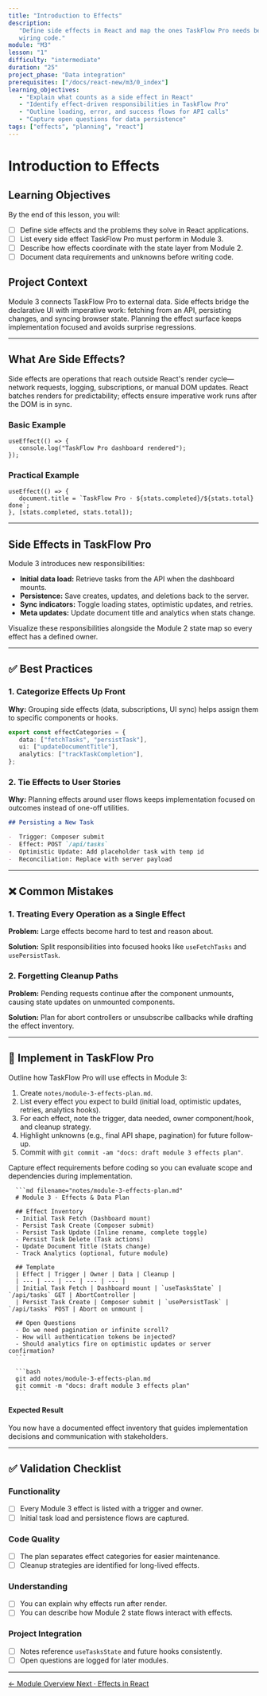 ```yaml
---
title: "Introduction to Effects"
description:
   "Define side effects in React and map the ones TaskFlow Pro needs before
   wiring code."
module: "M3"
lesson: "1"
difficulty: "intermediate"
duration: "25"
project_phase: "Data integration"
prerequisites: ["/docs/react-new/m3/0_index"]
learning_objectives:
   - "Explain what counts as a side effect in React"
   - "Identify effect-driven responsibilities in TaskFlow Pro"
   - "Outline loading, error, and success flows for API calls"
   - "Capture open questions for data persistence"
tags: ["effects", "planning", "react"]
---
```



# Introduction to Effects

## Learning Objectives

By the end of this lesson, you will:

-  [ ] Define side effects and the problems they solve in React applications.
-  [ ] List every side effect TaskFlow Pro must perform in Module 3.
-  [ ] Describe how effects coordinate with the state layer from Module 2.
-  [ ] Document data requirements and unknowns before writing code.

## Project Context

Module 3 connects TaskFlow Pro to external data. Side effects bridge the
declarative UI with imperative work: fetching from an API, persisting changes,
and syncing browser state. Planning the effect surface keeps implementation
focused and avoids surprise regressions.

---

## What Are Side Effects?

Side effects are operations that reach outside React's render cycle—network
requests, logging, subscriptions, or manual DOM updates. React batches renders
for predictability; effects ensure imperative work runs after the DOM is in
sync.

### Basic Example

```tsx
useEffect(() => {
   console.log("TaskFlow Pro dashboard rendered");
});
```

### Practical Example

```tsx
useEffect(() => {
   document.title = `TaskFlow Pro · ${stats.completed}/${stats.total} done`;
}, [stats.completed, stats.total]);
```

---

## Side Effects in TaskFlow Pro

Module 3 introduces new responsibilities:

-  **Initial data load:** Retrieve tasks from the API when the dashboard mounts.
-  **Persistence:** Save creates, updates, and deletions back to the server.
-  **Sync indicators:** Toggle loading states, optimistic updates, and retries.
-  **Meta updates:** Update document title and analytics when stats change.

Visualize these responsibilities alongside the Module 2 state map so every
effect has a defined owner.

---

## ✅ Best Practices

### 1. Categorize Effects Up Front

**Why:** Grouping side effects (data, subscriptions, UI sync) helps assign them
to specific components or hooks.

```ts
export const effectCategories = {
   data: ["fetchTasks", "persistTask"],
   ui: ["updateDocumentTitle"],
   analytics: ["trackTaskCompletion"],
};
```

### 2. Tie Effects to User Stories

**Why:** Planning effects around user flows keeps implementation focused on
outcomes instead of one-off utilities.

```md
## Persisting a New Task

-  Trigger: Composer submit
-  Effect: POST `/api/tasks`
-  Optimistic Update: Add placeholder task with temp id
-  Reconciliation: Replace with server payload
```

---

## ❌ Common Mistakes

### 1. Treating Every Operation as a Single Effect

**Problem:** Large effects become hard to test and reason about.

**Solution:** Split responsibilities into focused hooks like `useFetchTasks` and
`usePersistTask`.

### 2. Forgetting Cleanup Paths

**Problem:** Pending requests continue after the component unmounts, causing
state updates on unmounted components.

**Solution:** Plan for abort controllers or unsubscribe callbacks while drafting
the effect inventory.

---

## 🔨 Implement in TaskFlow Pro

Outline how TaskFlow Pro will use effects in Module 3:

1. Create `notes/module-3-effects-plan.md`.
2. List every effect you expect to build (initial load, optimistic updates,
   retries, analytics hooks).
3. For each effect, note the trigger, data needed, owner component/hook, and
   cleanup strategy.
4. Highlight unknowns (e.g., final API shape, pagination) for future follow-up.
5. Commit with `git commit -am "docs: draft module 3 effects plan"`.

<Accordions type='single' className='mt-4'>
   <Accordion title='Solution Walkthrough'>
      <p>
         Capture effect requirements before coding so you can evaluate scope and dependencies during implementation.
      </p>

      ```md filename="notes/module-3-effects-plan.md"
      # Module 3 · Effects & Data Plan

      ## Effect Inventory
      - Initial Task Fetch (Dashboard mount)
      - Persist Task Create (Composer submit)
      - Persist Task Update (Inline rename, complete toggle)
      - Persist Task Delete (Task actions)
      - Update Document Title (Stats change)
      - Track Analytics (optional, future module)

      ## Template
      | Effect | Trigger | Owner | Data | Cleanup |
      | --- | --- | --- | --- | --- |
      | Initial Task Fetch | Dashboard mount | `useTasksState` | `/api/tasks` GET | AbortController |
      | Persist Task Create | Composer submit | `usePersistTask` | `/api/tasks` POST | Abort on unmount |

      ## Open Questions
      - Do we need pagination or infinite scroll?
      - How will authentication tokens be injected?
      - Should analytics fire on optimistic updates or server confirmation?
      ```

      ```bash
      git add notes/module-3-effects-plan.md
      git commit -m "docs: draft module 3 effects plan"
      ```

   </Accordion>
</Accordions>

#### Expected Result

You now have a documented effect inventory that guides implementation decisions
and communication with stakeholders.

---

## ✅ Validation Checklist

### Functionality

-  [ ] Every Module 3 effect is listed with a trigger and owner.
-  [ ] Initial task load and persistence flows are captured.

### Code Quality

-  [ ] The plan separates effect categories for easier maintenance.
-  [ ] Cleanup strategies are identified for long-lived effects.

### Understanding

-  [ ] You can explain why effects run after render.
-  [ ] You can describe how Module 2 state flows interact with effects.

### Project Integration

-  [ ] Notes reference `useTasksState` and future hooks consistently.
-  [ ] Open questions are logged for later modules.

---

<div className='mt-8 flex justify-between'>
   <a
      href='/docs/react-new/m3/0_index'
      className='text-sm font-medium text-muted-foreground hover:text-foreground'
   >
      ← Module Overview
   </a>
   <a
      href='/docs/react-new/m3/2_effects-in-react'
      className='text-sm font-medium text-primary hover:text-primary/80'
   >
      Next · Effects in React
   </a>
</div>
